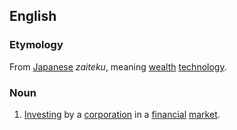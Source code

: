==English==
===Etymology===
From [[Japanese]] ''zaiteku'', meaning [[wealth]] [[technology]].

===Noun===
{{en-noun}}

# [[Investing]] by a [[corporation]] in a [[financial]] [[market]].